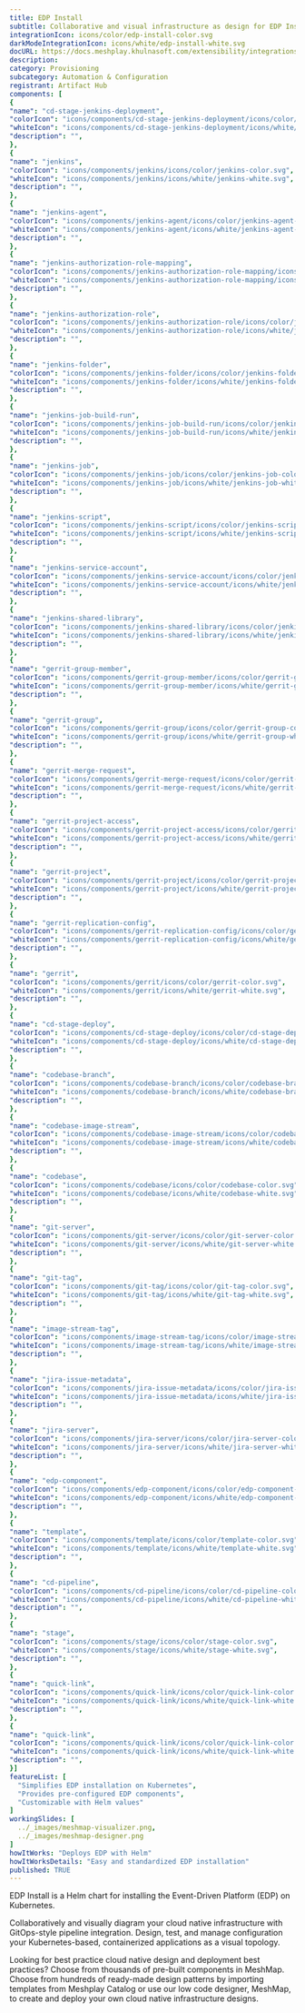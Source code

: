 ```yaml
---
title: EDP Install
subtitle: Collaborative and visual infrastructure as design for EDP Install
integrationIcon: icons/color/edp-install-color.svg
darkModeIntegrationIcon: icons/white/edp-install-white.svg
docURL: https://docs.meshplay.khulnasoft.com/extensibility/integrations/edp-install
description: 
category: Provisioning
subcategory: Automation & Configuration
registrant: Artifact Hub
components: [
{
"name": "cd-stage-jenkins-deployment",
"colorIcon": "icons/components/cd-stage-jenkins-deployment/icons/color/cd-stage-jenkins-deployment-color.svg",
"whiteIcon": "icons/components/cd-stage-jenkins-deployment/icons/white/cd-stage-jenkins-deployment-white.svg",
"description": "",
},
{
"name": "jenkins",
"colorIcon": "icons/components/jenkins/icons/color/jenkins-color.svg",
"whiteIcon": "icons/components/jenkins/icons/white/jenkins-white.svg",
"description": "",
},
{
"name": "jenkins-agent",
"colorIcon": "icons/components/jenkins-agent/icons/color/jenkins-agent-color.svg",
"whiteIcon": "icons/components/jenkins-agent/icons/white/jenkins-agent-white.svg",
"description": "",
},
{
"name": "jenkins-authorization-role-mapping",
"colorIcon": "icons/components/jenkins-authorization-role-mapping/icons/color/jenkins-authorization-role-mapping-color.svg",
"whiteIcon": "icons/components/jenkins-authorization-role-mapping/icons/white/jenkins-authorization-role-mapping-white.svg",
"description": "",
},
{
"name": "jenkins-authorization-role",
"colorIcon": "icons/components/jenkins-authorization-role/icons/color/jenkins-authorization-role-color.svg",
"whiteIcon": "icons/components/jenkins-authorization-role/icons/white/jenkins-authorization-role-white.svg",
"description": "",
},
{
"name": "jenkins-folder",
"colorIcon": "icons/components/jenkins-folder/icons/color/jenkins-folder-color.svg",
"whiteIcon": "icons/components/jenkins-folder/icons/white/jenkins-folder-white.svg",
"description": "",
},
{
"name": "jenkins-job-build-run",
"colorIcon": "icons/components/jenkins-job-build-run/icons/color/jenkins-job-build-run-color.svg",
"whiteIcon": "icons/components/jenkins-job-build-run/icons/white/jenkins-job-build-run-white.svg",
"description": "",
},
{
"name": "jenkins-job",
"colorIcon": "icons/components/jenkins-job/icons/color/jenkins-job-color.svg",
"whiteIcon": "icons/components/jenkins-job/icons/white/jenkins-job-white.svg",
"description": "",
},
{
"name": "jenkins-script",
"colorIcon": "icons/components/jenkins-script/icons/color/jenkins-script-color.svg",
"whiteIcon": "icons/components/jenkins-script/icons/white/jenkins-script-white.svg",
"description": "",
},
{
"name": "jenkins-service-account",
"colorIcon": "icons/components/jenkins-service-account/icons/color/jenkins-service-account-color.svg",
"whiteIcon": "icons/components/jenkins-service-account/icons/white/jenkins-service-account-white.svg",
"description": "",
},
{
"name": "jenkins-shared-library",
"colorIcon": "icons/components/jenkins-shared-library/icons/color/jenkins-shared-library-color.svg",
"whiteIcon": "icons/components/jenkins-shared-library/icons/white/jenkins-shared-library-white.svg",
"description": "",
},
{
"name": "gerrit-group-member",
"colorIcon": "icons/components/gerrit-group-member/icons/color/gerrit-group-member-color.svg",
"whiteIcon": "icons/components/gerrit-group-member/icons/white/gerrit-group-member-white.svg",
"description": "",
},
{
"name": "gerrit-group",
"colorIcon": "icons/components/gerrit-group/icons/color/gerrit-group-color.svg",
"whiteIcon": "icons/components/gerrit-group/icons/white/gerrit-group-white.svg",
"description": "",
},
{
"name": "gerrit-merge-request",
"colorIcon": "icons/components/gerrit-merge-request/icons/color/gerrit-merge-request-color.svg",
"whiteIcon": "icons/components/gerrit-merge-request/icons/white/gerrit-merge-request-white.svg",
"description": "",
},
{
"name": "gerrit-project-access",
"colorIcon": "icons/components/gerrit-project-access/icons/color/gerrit-project-access-color.svg",
"whiteIcon": "icons/components/gerrit-project-access/icons/white/gerrit-project-access-white.svg",
"description": "",
},
{
"name": "gerrit-project",
"colorIcon": "icons/components/gerrit-project/icons/color/gerrit-project-color.svg",
"whiteIcon": "icons/components/gerrit-project/icons/white/gerrit-project-white.svg",
"description": "",
},
{
"name": "gerrit-replication-config",
"colorIcon": "icons/components/gerrit-replication-config/icons/color/gerrit-replication-config-color.svg",
"whiteIcon": "icons/components/gerrit-replication-config/icons/white/gerrit-replication-config-white.svg",
"description": "",
},
{
"name": "gerrit",
"colorIcon": "icons/components/gerrit/icons/color/gerrit-color.svg",
"whiteIcon": "icons/components/gerrit/icons/white/gerrit-white.svg",
"description": "",
},
{
"name": "cd-stage-deploy",
"colorIcon": "icons/components/cd-stage-deploy/icons/color/cd-stage-deploy-color.svg",
"whiteIcon": "icons/components/cd-stage-deploy/icons/white/cd-stage-deploy-white.svg",
"description": "",
},
{
"name": "codebase-branch",
"colorIcon": "icons/components/codebase-branch/icons/color/codebase-branch-color.svg",
"whiteIcon": "icons/components/codebase-branch/icons/white/codebase-branch-white.svg",
"description": "",
},
{
"name": "codebase-image-stream",
"colorIcon": "icons/components/codebase-image-stream/icons/color/codebase-image-stream-color.svg",
"whiteIcon": "icons/components/codebase-image-stream/icons/white/codebase-image-stream-white.svg",
"description": "",
},
{
"name": "codebase",
"colorIcon": "icons/components/codebase/icons/color/codebase-color.svg",
"whiteIcon": "icons/components/codebase/icons/white/codebase-white.svg",
"description": "",
},
{
"name": "git-server",
"colorIcon": "icons/components/git-server/icons/color/git-server-color.svg",
"whiteIcon": "icons/components/git-server/icons/white/git-server-white.svg",
"description": "",
},
{
"name": "git-tag",
"colorIcon": "icons/components/git-tag/icons/color/git-tag-color.svg",
"whiteIcon": "icons/components/git-tag/icons/white/git-tag-white.svg",
"description": "",
},
{
"name": "image-stream-tag",
"colorIcon": "icons/components/image-stream-tag/icons/color/image-stream-tag-color.svg",
"whiteIcon": "icons/components/image-stream-tag/icons/white/image-stream-tag-white.svg",
"description": "",
},
{
"name": "jira-issue-metadata",
"colorIcon": "icons/components/jira-issue-metadata/icons/color/jira-issue-metadata-color.svg",
"whiteIcon": "icons/components/jira-issue-metadata/icons/white/jira-issue-metadata-white.svg",
"description": "",
},
{
"name": "jira-server",
"colorIcon": "icons/components/jira-server/icons/color/jira-server-color.svg",
"whiteIcon": "icons/components/jira-server/icons/white/jira-server-white.svg",
"description": "",
},
{
"name": "edp-component",
"colorIcon": "icons/components/edp-component/icons/color/edp-component-color.svg",
"whiteIcon": "icons/components/edp-component/icons/white/edp-component-white.svg",
"description": "",
},
{
"name": "template",
"colorIcon": "icons/components/template/icons/color/template-color.svg",
"whiteIcon": "icons/components/template/icons/white/template-white.svg",
"description": "",
},
{
"name": "cd-pipeline",
"colorIcon": "icons/components/cd-pipeline/icons/color/cd-pipeline-color.svg",
"whiteIcon": "icons/components/cd-pipeline/icons/white/cd-pipeline-white.svg",
"description": "",
},
{
"name": "stage",
"colorIcon": "icons/components/stage/icons/color/stage-color.svg",
"whiteIcon": "icons/components/stage/icons/white/stage-white.svg",
"description": "",
},
{
"name": "quick-link",
"colorIcon": "icons/components/quick-link/icons/color/quick-link-color.svg",
"whiteIcon": "icons/components/quick-link/icons/white/quick-link-white.svg",
"description": "",
},
{
"name": "quick-link",
"colorIcon": "icons/components/quick-link/icons/color/quick-link-color.svg",
"whiteIcon": "icons/components/quick-link/icons/white/quick-link-white.svg",
"description": "",
}]
featureList: [
  "Simplifies EDP installation on Kubernetes",
  "Provides pre-configured EDP components",
  "Customizable with Helm values"
]
workingSlides: [
  ../_images/meshmap-visualizer.png,
  ../_images/meshmap-designer.png
]
howItWorks: "Deploys EDP with Helm"
howItWorksDetails: "Easy and standardized EDP installation"
published: TRUE
---
```

<p>
EDP Install is a Helm chart for installing the Event-Driven Platform (EDP) on Kubernetes.
</p>
<p>
    Collaboratively and visually diagram your cloud native infrastructure with GitOps-style pipeline integration. Design, test, and manage configuration your Kubernetes-based, containerized applications as a visual topology.
</p>
<p>
    Looking for best practice cloud native design and deployment best practices? Choose from thousands of pre-built components in MeshMap. Choose from hundreds of ready-made design patterns by importing templates from Meshplay Catalog or use our low code designer, MeshMap, to create and deploy your own cloud native infrastructure designs.
</p>
